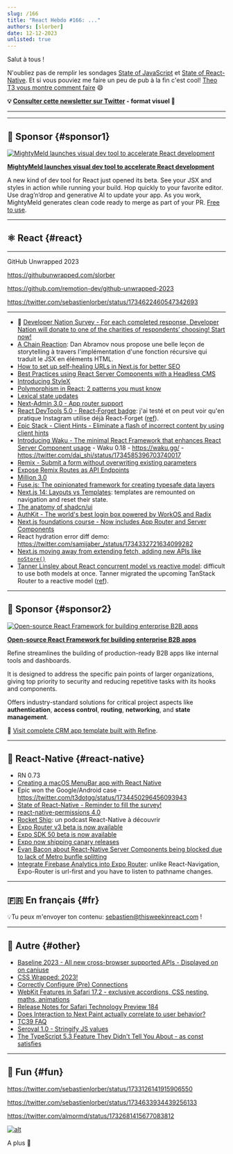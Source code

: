 ```yaml
---
slug: /166
title: "React Hebdo #166: ..."
authors: [slorber]
date: 12-12-2023
unlisted: true
---
```


Salut à tous !

N'oubliez pas de remplir les sondages [State of JavaScript](https://stateofjs.com/en-US) et [State of React-Native](https://stateofreactnative.com/). Et si vous pouviez me faire un peu de pub à la fin c'est cool! [Theo T3 vous montre comment faire](https://youtube.com/clip/UgkxDdNASo6xNS710ODcjMx0WW4HtTxIYbrA?si=G0rAnDKOQwHqh_ED) 😄

<Todo />

<!-- truncate -->

**💡 [Consulter cette newsletter sur Twitter](https://slo.im/thread) - format visuel 🎨**

---


<Support />

---

## 💸 Sponsor {#sponsor1}

[![MightyMeld launches visual dev tool to accelerate React development](/emails/issues/166/mightymeldthisweekinreact.jpg)](https://www.mightymeld.com/?utm_source=thisweekinreact&utm_medium=newsletter&utm_campaign=1&utm_content=top)

**[MightyMeld launches visual dev tool to accelerate React development](https://www.mightymeld.com/?utm_source=thisweekinreact&utm_medium=newsletter&utm_campaign=1&utm_content=top)**

A new kind of dev tool for React just opened its beta. See your JSX and styles in action while running your build. Hop quickly to your favorite editor. Use drag’n’drop and generative AI to update your app. As you work, MightyMeld generates clean code ready to merge as part of your PR. [Free to use](https://www.mightymeld.com/?utm_source=thisweekinreact&utm_medium=newsletter&utm_campaign=1&utm_content=body).

---

## ⚛️ React {#react}

---

GitHub Unwrapped 2023

https://githubunwrapped.com/slorber

https://github.com/remotion-dev/github-unwrapped-2023

https://twitter.com/sebastienlorber/status/1734622460547342693

---

- 💸 [Developer Nation Survey - For each completed response, Developer Nation will donate to one of the charities of respondents’ choosing! Start now!](https://developereconomics.net/?member_id=thisweekinreact&utm_medium=nl_ad2)
- [A Chain Reaction](https://overreacted.io/a-chain-reaction/): Dan Abramov nous propose une belle leçon de storytelling à travers l'implémentation d'une fonction récursive qui traduit le JSX en éléments HTML.
- [How to set up self-healing URLs in Next.js for better SEO](https://mikebifulco.com/posts/self-healing-urls-nextjs-seo)
- [Best Practices using React Server Components with a Headless CMS](https://www.cosmicjs.com/blog/best-practices-using-react-server-components-with-a-headless-cms)
- [Introducing StyleX](https://stylexjs.com/blog/introducing-stylex)
- [Polymorphism in React: 2 patterns you must know](https://www.bekk.christmas/post/2023/01/polymorphism-in-react)
- [Lexical state updates](https://dio.la/article/lexical-state-updates)
- [Next-Admin 3.0 - App router support](https://github.com/premieroctet/next-admin/releases/tag/%40premieroctet%2Fnext-admin%403.0.0)
- [React DevTools 5.0 - React-Forget badge](https://github.com/facebook/react/pull/27759): j'ai testé et on peut voir qu'en pratique Instagram utilise déjà React-Forget ([ref](https://twitter.com/sebastienlorber/status/1734607171030303186)).
- [Epic Stack - Client Hints - Eliminate a flash of incorrect content by using client hints](https://github.com/epicweb-dev/client-hints)
- [Introducing Waku - The minimal React Framework that enhances React Server Component usage](https://waku.gg/blog/introducing-waku) - Waku 0.18 - https://waku.gg/ - https://twitter.com/dai_shi/status/1734585396703740017
- [Remix - Submit a form without overwriting existing parameters](https://www.jacobparis.com/content/existing-params)
- [Expose Remix Routes as API Endpoints](https://sergiodxa.com/tutorials/expose-remix-routes-as-api-endpoints)
- [Million 3.0](https://million.dev/blog/million-3)
- [Fuse.js: The opinionated framework for creating typesafe data layers](https://stellate.co/blog/announcing-fuse-js)
- [Next.js 14: Layouts vs Templates](https://www.builder.io/blog/nextjs-14-layouts-templates): templates are remounted on navigation and reset their state.
- [The anatomy of shadcn/ui](https://manupa.dev/blog/anatomy-of-shadcn-ui)
- [AuthKit - The world's best login box powered by WorkOS and Radix](https://www.authkit.com/)
- [Next.js foundations course - Now includes App Router and Server Components](https://nextjs.org/learn/react-foundations)
- React hydration error diff demo: https://twitter.com/samijaber_/status/1734332721634099282
- [Next.js moving away from extending fetch, adding new APIs like `noStore()`](https://twitter.com/leeerob/status/1733154383410684148)
- [Tanner Linsley about React concurrent model vs reactive model](https://twitter.com/tannerlinsley/status/1732474127712481371): difficult to use both models at once. Tanner migrated the upcoming TanStack Router to a reactive model ([ref](https://twitter.com/tannerlinsley/status/1732906060795846847)).

<SubscribeFormEmbed placement="middle" />

---

## 💸 Sponsor {#sponsor2}

[![Open-source React Framework for building enterprise B2B apps](/emails/issues/166/about.jpg)](https://s.refine.dev/github-repo)

**[Open-source React Framework for building enterprise B2B apps](https://s.refine.dev/github-repo)**

Refine streamlines the building of production-ready B2B apps like internal tools and dashboards.

It is designed to address the specific pain points of larger organizations, giving top priority to security and reducing repetitive tasks with its hooks and components.

Offers industry-standard solutions for critical project aspects like **authentication**, **access control**, **routing**, **networking**, and **state management**.

🌱 [Visit complete CRM app template built with Refine](https://s.refine.dev/crm-app).

---

## 📱 React-Native {#react-native}

- RN 0.73
- [Creating a macOS MenuBar app with React Native](https://www.oskarkwasniewski.dev/blog/create-react-native-macos-menubar-app)
- Epic won the Google/Android case - https://twitter.com/t3dotgg/status/1734450296456093943
- [State of React-Native - Reminder to fill the survey!](https://survey.stateofreactnative.com/)
- [react-native-permissions 4.0](https://github.com/zoontek/react-native-permissions/releases/tag/4.0.0)
- [Rocket Ship](https://podcast.galaxies.dev/): un podcast React-Native à découvrir
- [Expo Router v3 beta is now available](https://blog.expo.dev/expo-router-v3-beta-is-now-available-eab52baf1e3e)
- [Expo SDK 50 beta is now available](https://blog.expo.dev/expo-sdk-50-beta-is-now-available-8e6c74e4e13d)
- [Expo now shipping canary releases](https://twitter.com/tsapeta/status/1732892591556034751)
- [Evan Bacon about React-Native Server Components being blocked due to lack of Metro bunfle splitting](https://twitter.com/Baconbrix/status/1734250043488563387)
- [Integrate Firebase Analytics into Expo Router](https://tinybytelabs.com/blog/integrate-firebase-analytics-to-expo-router): unlike React-Navigation, Expo-Router is url-first and you have to listen to pathname changes.

---

## 🇫🇷 En français {#fr}

<Todo />

💡Tu peux m'envoyer ton contenu: [sebastien@thisweekinreact.com](mailto:sebastien@thisweekinreact.com?subject=Contenu%20en%20fran%C3%A7ais) !

<Todo />

---

## 🔀 Autre {#other}

- [Baseline 2023 - All new cross-browser supported APIs - Displayed on on caniuse](https://web.dev/blog/baseline2023)
- [CSS Wrapped: 2023!](https://developer.chrome.com/blog/css-wrapped-2023)
- [Correctly Configure (Pre) Connections](https://csswizardry.com/2023/12/correctly-configure-preconnections/)
- [WebKit Features in Safari 17.2 - exclusive accordions, CSS nesting, maths, animations](https://webkit.org/blog/14787/webkit-features-in-safari-17-2/)
- [Release Notes for Safari Technology Preview 184](https://webkit.org/blog/14780/release-notes-for-safari-technology-preview-184/)
- [Does Interaction to Next Paint actually correlate to user behavior?](https://www.speedcurve.com/blog/INP-user-experience-correlation/)
- [TC39 FAQ](https://github.com/tc39/faq/)
- [Seroval 1.0 - Stringify JS values](https://github.com/lxsmnsyc/seroval)
- [The TypeScript 5.3 Feature They Didn't Tell You About - as const satisfies](https://www.totaltypescript.com/the-typescript-5-3-feature-they-didn-t-tell-you-about)

---

## 🤭 Fun {#fun}

https://twitter.com/sebastienlorber/status/1733126141915906550

https://twitter.com/sebastienlorber/status/1734633934439256133

https://twitter.com/almormd/status/1732681415677083812

[![alt](/emails/issues/122/meme.jpg)](https://twitter.com/TODOTODOTODOTODOTODOTODOTODOTODOTODOTODO)

A plus 👋
